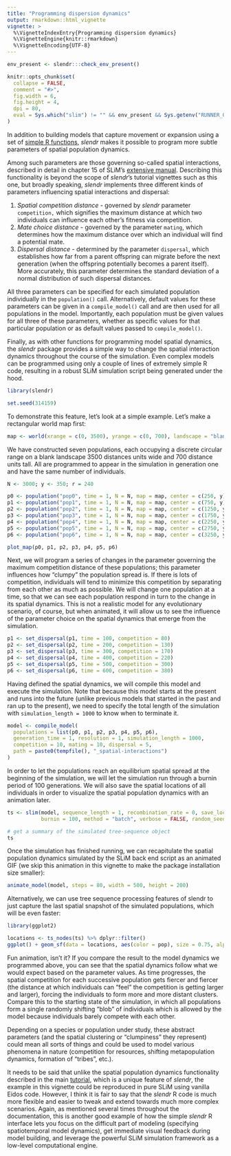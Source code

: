 ```yaml
---
title: "Programming dispersion dynamics"
output: rmarkdown::html_vignette
vignette: >
  %\VignetteIndexEntry{Programming dispersion dynamics}
  %\VignetteEngine{knitr::rmarkdown}
  %\VignetteEncoding{UTF-8}
---
```


```r
env_present <- slendr:::check_env_present()

knitr::opts_chunk$set(
  collapse = FALSE,
  comment = "#>",
  fig.width = 6,
  fig.height = 4,
  dpi = 80,
  eval = Sys.which("slim") != "" && env_present && Sys.getenv("RUNNER_OS") != "macOS"
)
```

In addition to building models that capture movement or expansion using a set of [simple R functions](../reference/index.html#section-population-dynamics), *slendr* makes it possible to program more subtle parameters of spatial population dynamics.

Among such parameters are those governing so-called spatial interactions, described in detail in chapter 15 of SLiM's [extensive manual](http://benhaller.com/slim/SLiM_Manual.pdf). Describing this functionality is beyond the scope of *slendr*'s tutorial vignettes such as this one, but broadly speaking, *slendr* implements three different kinds of parameters influencing spatial interactions and dispersal:

1.  *Spatial competition distance* - governed by *slendr* parameter `competition,` which signifies the maximum distance at which two individuals can influence each other's fitness via competition.
2.  *Mate choice* *distance* - governed by the parameter `mating`, which determines how the maximum distance over which an individual will find a potential mate.
3.  *Dispersal distance* - determined by the parameter `dispersal`, which establishes how far from a parent offspring can migrate before the next generation (when the offspring potentially becomes a parent itself). More accurately, this parameter determines the standard deviation of a normal distribution of such dispersal distances.

All three parameters can be specified for each simulated population individually in the `population()` call. Alternatively, default values for these parameters can be given in a `compile_model()` call and are then used for all populations in the model. Importantly, each population must be given values for all three of these parameters, whether as specific values for that particular population or as default values passed to `compile_model()`.

Finally, as with other functions for programming model spatial dynamics, the *slendr* package provides a simple way to change the spatial interaction dynamics throughout the course of the simulation. Even complex models can be programmed using only a couple of lines of extremely simple R code, resulting in a robust SLiM simulation script being generated under the hood.

```r
library(slendr)

set.seed(314159)
```

To demonstrate this feature, let's look at a simple example.  Let's make a rectangular world map first:

```r
map <- world(xrange = c(0, 3500), yrange = c(0, 700), landscape = "blank")
```

We have constructed seven populations, each occupying a discrete circular range on a blank landscape 3500 distances units wide and 700 distance units tall. All are programmed to appear in the simulation in generation one and have the same number of individuals.

```r
N <- 3000; y <- 350; r = 240

p0 <- population("pop0", time = 1, N = N, map = map, center = c(250, y), radius = r)
p1 <- population("pop1", time = 1, N = N, map = map, center = c(750, y), radius = r)
p2 <- population("pop2", time = 1, N = N, map = map, center = c(1250, y), radius = r)
p3 <- population("pop3", time = 1, N = N, map = map, center = c(1750, y), radius = r)
p4 <- population("pop4", time = 1, N = N, map = map, center = c(2250, y), radius = r)
p5 <- population("pop5", time = 1, N = N, map = map, center = c(2750, y), radius = r)
p6 <- population("pop6", time = 1, N = N, map = map, center = c(3250, y), radius = r)

plot_map(p0, p1, p2, p3, p4, p5, p6)
```

Next, we will program a series of changes in the parameter governing the maximum competition distance of these populations; this parameter influences how "clumpy" the population spread is. If there is lots of competition, individuals will tend to minimize this competition by separating from each other as much as possible. We will change one population at a time, so that we can see each population respond in turn to the change in its spatial dynamics. This is not a realistic model for any evolutionary scenario, of course, but when animated, it will allow us to see the influence of the parameter choice on the spatial dynamics that emerge from the simulation.

```r
p1 <- set_dispersal(p1, time = 100, competition = 80)
p2 <- set_dispersal(p2, time = 200, competition = 130)
p3 <- set_dispersal(p3, time = 300, competition = 170)
p4 <- set_dispersal(p4, time = 400, competition = 220)
p5 <- set_dispersal(p5, time = 500, competition = 300)
p6 <- set_dispersal(p6, time = 600, competition = 380)
```

Having defined the spatial dynamics, we will compile this model and execute the simulation. Note that because this model starts at the present and runs into the future (unlike previous models that started in the past and ran up to the present), we need to specify the total length of the simulation with `simulation_length = 1000` to know when to terminate it.

```r
model <- compile_model(
  populations = list(p0, p1, p2, p3, p4, p5, p6),
  generation_time = 1, resolution = 1, simulation_length = 1000,
  competition = 10, mating = 10, dispersal = 5,
  path = paste0(tempfile(), "_spatial-interactions")
)
```

In order to let the populations reach an equilibrium spatial spread at the beginning of the simulation, we will let the simulation run through a burnin period of 100 generations. We will also save the spatial locations of all individuals in order to visualize the spatial population dynamics with an animation later.

```r
ts <- slim(model, sequence_length = 1, recombination_rate = 0, save_locations = TRUE,
           burnin = 100, method = "batch", verbose = FALSE, random_seed = 314159)

# get a summary of the simulated tree-sequence object
ts
```

Once the simulation has finished running, we can recapitulate the spatial population dynamics simulated by the SLiM back end script as an animated GIF (we skip this animation in this vignette to make the package installation size smaller):

```r
animate_model(model, steps = 80, width = 500, height = 200)
```

Alternatively, we can use tree sequence processing features of slendr to just capture the last spatial snapshot of the simulated populations, which will be even faster:

```r
library(ggplot2)

locations <- ts_nodes(ts) %>% dplyr::filter()
ggplot() + geom_sf(data = locations, aes(color = pop), size = 0.75, alpha = 0.5) + theme_minimal()
```

Fun animation, isn't it? If you compare the result to the model dynamics we programmed above, you can see that the spatial dynamics follow what we would expect based on the parameter values. As time progresses, the spatial competition for each successive population gets fiercer and fiercer (the distance at which individuals can "feel" the competition is getting larger and larger), forcing the individuals to form more and more distant clusters. Compare this to the starting state of the simulation, in which all populations form a single randomly shifting "blob" of individuals which is allowed by the model because individuals barely compete with each other.

Depending on a species or population under study, these abstract parameters (and the spatial clustering or "clumpiness" they represent) could mean all sorts of things and could be used to model various phenomena in nature (competition for resources, shifting metapopulation dynamics, formation of "tribes", etc.).

It needs to be said that unlike the spatial population dynamics functionality described in the main [tutorial](vignette-01-tutorial.html), which is a unique feature of *slendr*, the example in this vignette could be reproduced in pure SLiM using vanilla Eidos code. However, I think it is fair to say that the *slendr* R code is much more flexible and easier to tweak and extend towards much more complex scenarios. Again, as mentioned several times throughout the documentation, this is another good example of how the simple *slendr* R interface lets you focus on the difficult part of modeling (specifying spatiotemporal model dynamics), get immediate visual feedback during model building, and leverage the powerful SLiM simulation framework as a low-level computational engine.

